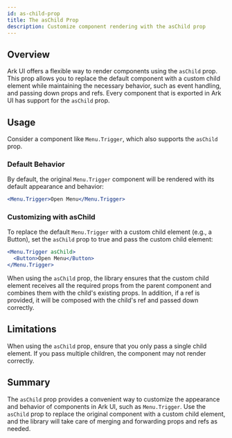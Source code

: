 ```yaml
---
id: as-child-prop
title: The asChild Prop
description: Customize component rendering with the asChild prop
---
```


## Overview

Ark UI offers a flexible way to render components using the `asChild` prop. This
prop allows you to replace the default component with a custom child element
while maintaining the necessary behavior, such as event handling, and passing
down props and refs. Every component that is exported in Ark UI has support for
the `asChild` prop.

## Usage

Consider a component like `Menu.Trigger`, which also supports the `asChild`
prop.

### Default Behavior

By default, the original `Menu.Trigger` component will be rendered with its
default appearance and behavior:

```jsx
<Menu.Trigger>Open Menu</Menu.Trigger>
```

### Customizing with asChild

To replace the default `Menu.Trigger` with a custom child element (e.g., a
Button), set the `asChild` prop to true and pass the custom child element:

```jsx
<Menu.Trigger asChild>
  <Button>Open Menu</Button>
</Menu.Trigger>
```

When using the `asChild` prop, the library ensures that the custom child element
receives all the required props from the parent component and combines them with
the child's existing props. In addition, if a ref is provided, it will be
composed with the child's ref and passed down correctly.

## Limitations

When using the `asChild` prop, ensure that you only pass a single child element.
If you pass multiple children, the component may not render correctly.

## Summary

The `asChild` prop provides a convenient way to customize the appearance and
behavior of components in Ark UI, such as `Menu.Trigger`. Use the `asChild` prop
to replace the original component with a custom child element, and the library
will take care of merging and forwarding props and refs as needed.
